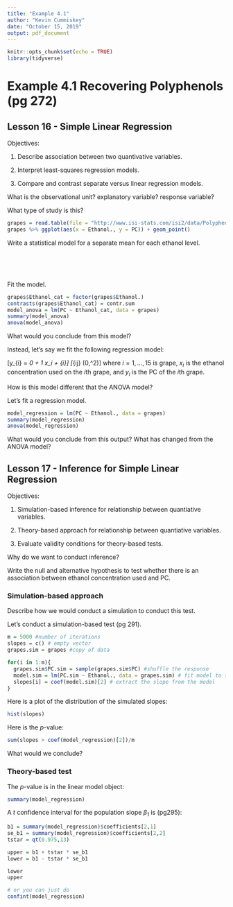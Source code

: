 ```yaml
---
title: "Example 4.1"
author: "Kevin Cummiskey"
date: "October 15, 2019"
output: pdf_document
---
```


```r
knitr::opts_chunk$set(echo = TRUE)
library(tidyverse)
```

# Example 4.1 Recovering Polyphenols (pg 272)

## Lesson 16 - Simple Linear Regression

Objectives:

1. Describe association between two quantivative variables.

2. Interpret least-squares regression models.

3. Compare and contrast separate versus linear regression models.

What is the observational unit? explanatory variable? response variable?

\vspace{1in}

What type of study is this?

\vspace{1in}

```r
grapes = read.table(file = "http://www.isi-stats.com/isi2/data/Polyphenols.txt", header = T)
grapes %>% ggplot(aes(x = Ethanol., y = PC)) + geom_point()
```

Write a statistical model for a separate mean for each ethanol level.

<br><br><br>

Fit the model.

```r
grapes$Ethanol_cat = factor(grapes$Ethanol.)
contrasts(grapes$Ethanol_cat) = contr.sum
model_anova = lm(PC ~ Ethanol_cat, data = grapes)
summary(model_anova)
anova(model_anova)
```

What would you conclude from this model?

\vspace{1in}

Instead, let's say we fit the following regression model:

\[y_{i} = \beta_0 + \beta_1 x_i + \epsilon_{i}\]
\[\epsilon_{ij} \sim \text{N}(0,\sigma^2)\]
where $i = 1,\ldots,15$ is grape, $x_i$ is the ethanol concentration used on the $i$th grape, and $y_i$ is the PC of the $i$th grape.

How is this model different that the ANOVA model?

\vspace{1in}

Let's fit a regression model.  

```r
model_regression = lm(PC ~ Ethanol., data = grapes)
summary(model_regression)
anova(model_regression)
```

What would you conclude from this output? What has changed from the ANOVA model?

\vspace{1in}

## Lesson 17 - Inference for Simple Linear Regression

Objectives:

1. Simulation-based inference for relationship between quantiative variables. 

2. Theory-based approach for relationship between quantiative variables.

3. Evaluate validity conditions for theory-based tests.

Why do we want to conduct inference?

\vspace{1in}


Write the null and alternative hypothesis to test whether there is an association between ethanol concentration used and PC.

\vspace{1in}

### Simulation-based approach

Describe how we would conduct a simulation to conduct this test.

\vspace{1in}


Let's conduct a simulation-based test (pg 291).

```r
m = 5000 #number of iterations
slopes = c() # empty vector
grapes.sim = grapes #copy of data

for(i in 1:m){
  grapes.sim$PC.sim = sample(grapes.sim$PC) #shuffle the response
  model.sim = lm(PC.sim ~ Ethanol., data = grapes.sim) # fit model to shuffled data
  slopes[i] = coef(model.sim)[2] # extract the slope from the model
}
```


Here is a plot of the distribution of the simulated slopes:

```r
hist(slopes)
```

Here is the $p$-value:
```r
sum(slopes > coef(model_regression)[2])/m
```

What would we conclude?

\vspace{1in}

### Theory-based test

The $p$-value is in the linear model object:
```r
summary(model_regression)
```

A $t$ confidence interval for the population slope $\beta_1$ is (pg295):

\vspace{1in}

```r
b1 = summary(model_regression)$coefficients[2,1]
se_b1 = summary(model_regression)$coefficients[2,2]
tstar = qt(0.975,13)

upper = b1 + tstar * se_b1
lower = b1 - tstar * se_b1

lower 
upper

# or you can just do
confint(model_regression)
```






